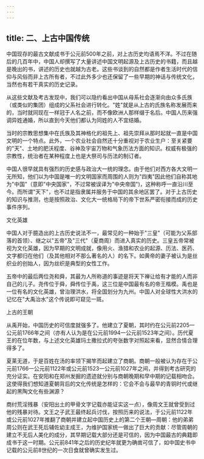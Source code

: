 ```yaml
---
---
---
```

title: 二、上古中国传统
---



中国现存的最古文献成书于公元前500年之前，对上古历史均语焉不洋。不过在随后的几百年中，中国人却撰写了大量讲述中国文明起源及上古历史的书籍，而且越是晚出的书，讲述的历史也就越为古老。这些书谈到的自然都是作者生活时代的信仰与风俗而非上古所有者，不过此外多少也还保留了一些早期的神话与传统文化，当然也有若干真实的历史记录。

从这些文献及考古发现中，我们可以隐约看出中国从母系社会逐渐向由众多氏族（或类似的集团）组成的父系社会进行转化。"姓"就是从上古的氏族名称发展而来的，当时就同现在一样冠于人名之前，而不像欧洲人那样缀于名后。中国人历来强调异姓通婚，所以直到今天他们都认为同姓的人不宜结婚。

当时的宗教思想集中在氏族及其神格化的祖先上、祖先崇拜从那时起就一直是中国文明的一个特点。此外，一个农业社会自然还十分重视对于农业生户：至关紧要的"天"、土地的肥沃程度、谷神及宇宙万物和气象历法方面的知识。权威有极强的宗教性，统治者在某种程度上也是大祭司与历法的制订者。

中国人很早就具有强烈的历史感与政治大一统的理念。由于他们对西方各大文明一无所知，他们以为中国是唯一的文明国家而周围的人则为"四夷"因此他们自称其地为"中国"（意即"中央国家"，不过常被误译为"中央帝国")，这种称呼一直沿川至今。而所谓"天下"，也不过是指隶属并服务于中国的其余地区罢了。对于上古历史的知识与推测，也是按照政治、文化大一统格局下的帝下世系严密衔接而成的历史事件序列。

文化英雄

中国人对于臆造出的上古历史说法不一，最常见的一种始于"三皇"（可能为父系部落的首领）、继之以"五帝"及"三代"（夏商周）而进入真实的历史。三皇五帝常被视为文化英雄，因为早期的文明成就，像用火、渔猎和农业的起源、历法、医药、文字都归在他们（及其他相对不那么著名的人）的名下。如黄帝的妻子被认为是丝织业的创始人，因为丝织是典型的女性工作。

五帝中的最后两位尧和舜，其最为人所称道的事迹是将天下禅让给有才能的人而非自己的儿子。尧传位于舜，舜传位于禹，这三位是中国最有名的帝王楷模。禹也是一位有名的文化英雄，曾治理洪水，将全国划分为九州。中国人对全球性大洪水的记忆在"大禹治水"这个传说即可窥见一斑。

上古的王朝

从禹开始，中国历史的可信度就强多了。他建立了夏朝，其时约在公元前2205一公元前1766年之间（亦有人认为是在公元前1994一公元前1523年之间）。历代夏王的在位年数，与上述文化英雄玛土撒拉式的夸张数字对照起来看，显然合情合理得多了。

夏莱无道，于是百姓在汤的率领下揭竿而起建立了商朝。商朝一般被认为存在于公元前1766一公元前1122年或公元前1523一公元前1027年之间，并得到考古研究的充分证实。在安阳和在郑州发掘的遗迹就分别与商朝晚期和早中期的记载相吻合。这使得我们想知道夏朝背后的文化传统是怎样的：它会不会与最早的青铜时代或继起的黑陶文化有些渊源？

商纣荒淫残暴（安阳出土的甲骨文字记载亦能证实这一点），像周文王就曾受到过他的残暴对待。文王之子武王最终起兵讨伐，按照历来的说法，于公元前1122年或公元前1027年推翻了商朝并建立起中国历史上的第二个王朝―周朝：他的弟弟周公则在武王死后辅佐幼主成王，为维护国家统一做出了巨大的贡献：尽管周朝的建立不无后人美化的成分，其早期记载大部分还是可信的，因为中国最古的典籍即成书于这一时期。公元前841年之后的历史纪年就更为确凿可信了，如中国史书中记载的公元前8世纪的一次日食就曾确实发生过。